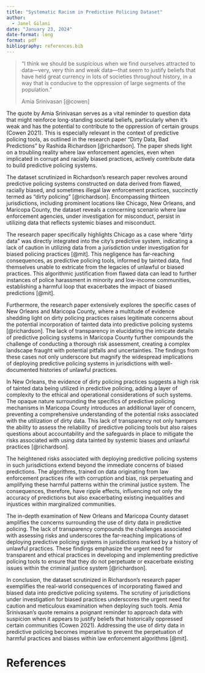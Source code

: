 ```yaml
---
title: "Systematic Racism in Predictive Policing Dataset"
author: 
  - Janel Gilani
date: "January 23, 2024"
date-format: long
format: pdf
bibliography: references.bib
---
```


> "I think we should be suspicious when we find ourselves attracted to data---very, very thin and weak data---that seem to justify beliefs that have held great currency in lots of societies throughout history, in a way that is conducive to the oppression of large segments of the population."
> 
> Amia Srinivasan [@cowen]

The quote by Amia Srinivasan serves as a vital reminder to question data that might reinforce long-standing societal beliefs, particularly when it's weak and has the potential to contribute to the oppression of certain groups (Cowen 2021). This is especially relevant in the context of predictive policing tools, as outlined in the research paper "Dirty Data, Bad Predictions" by Rashida Richardson [@richardson]. The paper sheds light on a troubling reality where law enforcement agencies, even when implicated in corrupt and racially biased practices, actively contribute data to build predictive policing systems.

The dataset scrutinized in Richardson's research paper revolves around predictive policing systems constructed on data derived from flawed, racially biased, and sometimes illegal law enforcement practices, succinctly termed as "dirty policing" [@richardson]. Encompassing thirteen jurisdictions, including prominent locations like Chicago, New Orleans, and Maricopa County, the dataset reveals a concerning scenario where law enforcement agencies, under investigation for misconduct, persist in utilizing data that reflects systemic biases and misconduct.

The research paper specifically highlights Chicago as a case where "dirty data" was directly integrated into the city's predictive system, indicating a lack of caution in utilizing data from a jurisdiction under investigation for biased policing practices [@mit]. This negligence has far-reaching consequences, as predictive policing tools, informed by tainted data, find themselves unable to extricate from the legacies of unlawful or biased practices. This algorithmic justification from flawed data can lead to further instances of police harassment in minority and low-income communities, establishing a harmful loop that exacerbates the impact of biased predictions [@mit].

Furthermore, the research paper extensively explores the specific cases of New Orleans and Maricopa County, where a multitude of evidence shedding light on dirty policing practices raises legitimate concerns about the potential incorporation of tainted data into predictive policing systems [@richardson]. The lack of transparency in elucidating the intricate details of predictive policing systems in Maricopa County further compounds the challenge of conducting a thorough risk assessment, creating a complex landscape fraught with potential pitfalls and uncertainties. The findings from these cases not only underscore but magnify the widespread implications of deploying predictive policing systems in jurisdictions with well-documented histories of unlawful practices.

In New Orleans, the evidence of dirty policing practices suggests a high risk of tainted data being utilized in predictive policing, adding a layer of complexity to the ethical and operational considerations of such systems. The opaque nature surrounding the specifics of predictive policing mechanisms in Maricopa County introduces an additional layer of concern, preventing a comprehensive understanding of the potential risks associated with the utilization of dirty data. This lack of transparency not only hampers the ability to assess the reliability of predictive policing tools but also raises questions about accountability and the safeguards in place to mitigate the risks associated with using data tainted by systemic biases and unlawful practices [@richardson].

The heightened risks associated with deploying predictive policing systems in such jurisdictions extend beyond the immediate concerns of biased predictions. The algorithms, trained on data originating from law enforcement practices rife with corruption and bias, risk perpetuating and amplifying these harmful patterns within the criminal justice system. The consequences, therefore, have ripple effects, influencing not only the accuracy of predictions but also exacerbating existing inequalities and injustices within marginalized communities.

The in-depth examination of New Orleans and Maricopa County dataset amplifies the concerns surrounding the use of dirty data in predictive policing. The lack of transparency compounds the challenges associated with assessing risks and underscores the far-reaching implications of deploying predictive policing systems in jurisdictions marked by a history of unlawful practices. These findings emphasize the urgent need for transparent and ethical practices in developing and implementing predictive policing tools to ensure that they do not perpetuate or exacerbate existing issues within the criminal justice system [@richardson].

In conclusion, the dataset scrutinized in Richardson's research paper exemplifies the real-world consequences of incorporating flawed and biased data into predictive policing systems. The scrutiny of jurisdictions under investigation for biased practices underscores the urgent need for caution and meticulous examination when deploying such tools. Amia Srinivasan's quote remains a poignant reminder to approach data with suspicion when it appears to justify beliefs that historically oppressed certain communities (Cowen 2021). Addressing the use of dirty data in predictive policing becomes imperative to prevent the perpetuation of harmful practices and biases within law enforcement algorithms [@mit].

\newpage

# References